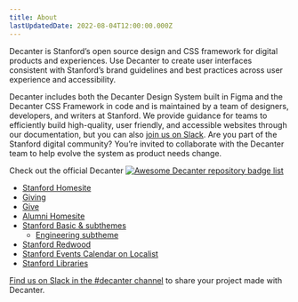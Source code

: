 ```yaml
---
title: About
lastUpdatedDate: 2022-08-04T12:00:00.000Z
---
```

<Section>
Decanter is Stanford’s open source design and CSS framework for digital products and experiences. Use Decanter to create user interfaces consistent with Stanford’s brand guidelines and best practices across user experience and accessibility.

Decanter includes both the Decanter Design System built in Figma and the Decanter CSS Framework in code and is  maintained by a team of designers, developers, and writers at Stanford. We provide guidance for teams to efficiently build high-quality, user friendly, and accessible websites through our documentation, but you can also <a href="https://stanfordwebservices.slack.com/archives/C9SL2179B">join us on Slack</a>. Are you part of the Stanford digital community? You’re invited to collaborate with the Decanter team to help evolve the system as product needs change.
</Section>

<Section heading="Awesome Decanter projects">

<p>Check out the official Decanter <a href="https://github.com/SU-SWS/Awesome-Decanter/" className="inline-block"><img src="https://cdn.jsdelivr.net/gh/sindresorhus/awesome@d7305f38d29fed78fa85652e3a63e154dd8e8829/media/badge.svg" alt="Awesome Decanter repository badge" className="inline-block"/> list</a></p>

- <a href="/">Stanford Homesite</a>
- <a href="https://giving.stanford.edu/">Giving</a>
- <a href="https://give.stanford.edu/">Give</a>
- <a href="https://alumni.stanford.edu">Alumni Homesite</a>
- <a href="https://identity.stanford.edu/digital/web-design/website-themes/">Stanford Basic & subthemes</a>
  - <a href="https://engineering.stanford.edu/">Engineering subtheme</a>
- <a href="https://redwoodcity.stanford.edu/">Stanford Redwood</a>
- <a href="https://events.stanford.edu/">Stanford Events Calendar on Localist</a>
- <a href="https://library.stanford.edu/">Stanford Libraries</a>
</Section>

<Section heading="Share your project" headingLevel="h3">
<a href="https://stanfordwebservices.slack.com/archives/C9SL2179B">Find us on Slack in the #decanter channel</a> to share your project made with Decanter.
</Section>
